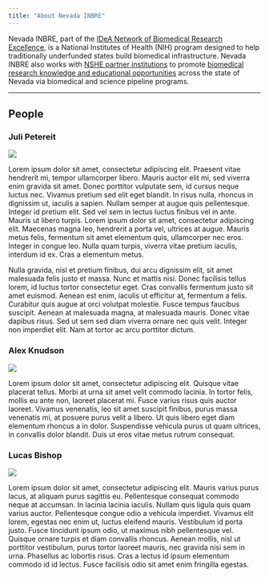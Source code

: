 ```yaml
---
title: "About Nevada INBRE"
---
```


Nevada INBRE, part of the [IDeA Network of Biomedical Research Excellence](https://www.nigms.nih.gov/Research/DRCB/IDeA/Pages/INBRE.aspx), is a National Institutes of Health (NIH) program designed to help traditionally underfunded states build biomedical infrastructure. Nevada INBRE also works with [NSHE partner institutions](https://med.unr.edu/inbre/about-us/partner-institutions) to promote [biomedical research knowledge and educational opportunities](https://med.unr.edu/inbre/programs-and-projects) across the state of Nevada via biomedical and science pipeline programs.

---

## People

<div class="person">
### Juli Petereit

<img src="img/labrador-retriever.jpg">

Lorem ipsum dolor sit amet, consectetur adipiscing elit. Praesent vitae hendrerit mi, tempor ullamcorper libero. Mauris auctor elit mi, sed viverra enim gravida sit amet. Donec porttitor vulputate sem, id cursus neque luctus nec. Vivamus pretium sed elit eget blandit. In risus nulla, rhoncus in dignissim ut, iaculis a sapien. Nullam semper at augue quis pellentesque. Integer id pretium elit. Sed vel sem in lectus luctus finibus vel in ante. Mauris ut libero turpis. Lorem ipsum dolor sit amet, consectetur adipiscing elit. Maecenas magna leo, hendrerit a porta vel, ultrices at augue. Mauris metus felis, fermentum sit amet elementum quis, ullamcorper nec eros. Integer in congue leo. Nulla quam turpis, viverra vitae pretium iaculis, interdum id ex. Cras a elementum metus.

Nulla gravida, nisl et pretium finibus, dui arcu dignissim elit, sit amet malesuada felis justo et massa. Nunc et mattis nisi. Donec facilisis tellus lorem, id luctus tortor consectetur eget. Cras convallis fermentum justo sit amet euismod. Aenean est enim, iaculis ut efficitur at, fermentum a felis. Curabitur quis augue at orci volutpat molestie. Fusce tempus faucibus suscipit. Aenean at malesuada magna, at malesuada mauris. Donec vitae dapibus risus. Sed ut sem sed diam viverra ornare nec quis velit. Integer non imperdiet elit. Nam at tortor ac arcu porttitor dictum.

</div>


<div class="person">
### Alex Knudson

<img src="img/red-fox.jpg">

Lorem ipsum dolor sit amet, consectetur adipiscing elit. Quisque vitae placerat tellus. Morbi at urna sit amet velit commodo lacinia. In tortor felis, mollis eu ante non, laoreet placerat mi. Fusce varius risus quis auctor laoreet. Vivamus venenatis, leo sit amet suscipit finibus, purus massa venenatis mi, at posuere purus velit a libero. Ut quis libero eget diam elementum rhoncus a in dolor. Suspendisse vehicula purus ut quam ultrices, in convallis dolor blandit. Duis ut eros vitae metus rutrum consequat.

</div>


<div class="person">
### Lucas Bishop

<img src="img/bald-eagle.jpg">

Lorem ipsum dolor sit amet, consectetur adipiscing elit. Mauris varius purus lacus, at aliquam purus sagittis eu. Pellentesque consequat commodo neque at accumsan. In lacinia lacinia iaculis. Nullam quis ligula quis quam varius auctor. Pellentesque congue odio a vehicula imperdiet. Vivamus elit lorem, egestas nec enim ut, luctus eleifend mauris. Vestibulum id porta justo. Fusce tincidunt ipsum odio, ut maximus nibh pellentesque vel. Quisque ornare turpis et diam convallis rhoncus. Aenean mollis, nisl ut porttitor vestibulum, purus tortor laoreet mauris, nec gravida nisi sem in urna. Phasellus ac lobortis risus. Cras a lectus id ipsum elementum commodo id id lectus. Fusce facilisis odio sit amet enim fringilla egestas.

</div>
